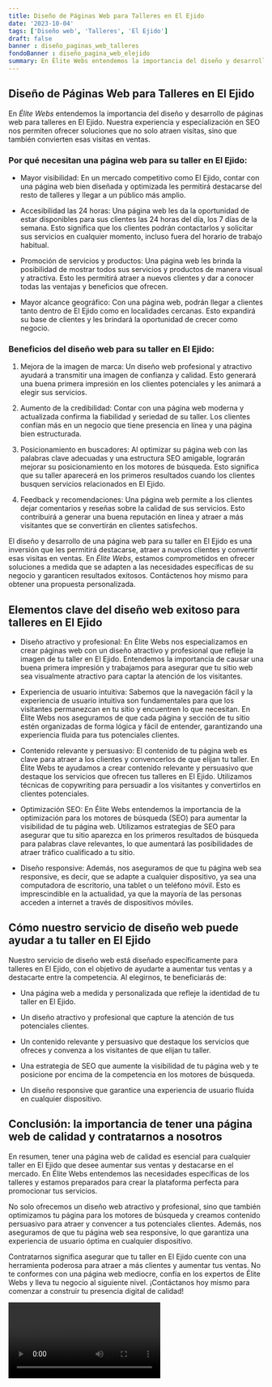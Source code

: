 ```yaml
---
title: Diseño de Páginas Web para Talleres en El Ejido
date: '2023-10-04'
tags: ['Diseño web', 'Talleres', 'El Ejido']
draft: false
banner : diseño_paginas_web_talleres
fondoBanner : diseño_pagina_web_elejido
summary: En Élite Webs entendemos la importancia del diseño y desarrollo de páginas web para talleres en El Ejido. Nuestra experiencia y especialización en SEO nos permiten ofrecer soluciones que no solo atraen visitas, sino que también convierten esas visitas en ventas. 
---
```


## Diseño de Páginas Web para Talleres en El Ejido

En *Élite Webs* entendemos la importancia del diseño y desarrollo de páginas web para talleres en El Ejido. Nuestra experiencia y especialización en SEO nos permiten ofrecer soluciones que no solo atraen visitas, sino que también convierten esas visitas en ventas. 

### Por qué necesitan una página web para su taller en El Ejido:

- Mayor visibilidad: En un mercado competitivo como El Ejido, contar con una página web bien diseñada y optimizada les permitirá destacarse del resto de talleres y llegar a un público más amplio.

- Accesibilidad las 24 horas: Una página web les da la oportunidad de estar disponibles para sus clientes las 24 horas del día, los 7 días de la semana. Esto significa que los clientes podrán contactarlos y solicitar sus servicios en cualquier momento, incluso fuera del horario de trabajo habitual.

- Promoción de servicios y productos: Una página web les brinda la posibilidad de mostrar todos sus servicios y productos de manera visual y atractiva. Esto les permitirá atraer a nuevos clientes y dar a conocer todas las ventajas y beneficios que ofrecen.

- Mayor alcance geográfico: Con una página web, podrán llegar a clientes tanto dentro de El Ejido como en localidades cercanas. Esto expandirá su base de clientes y les brindará la oportunidad de crecer como negocio.

### Beneficios del diseño web para su taller en El Ejido:

1. Mejora de la imagen de marca: Un diseño web profesional y atractivo ayudará a transmitir una imagen de confianza y calidad. Esto generará una buena primera impresión en los clientes potenciales y les animará a elegir sus servicios.

2. Aumento de la credibilidad: Contar con una página web moderna y actualizada confirma la fiabilidad y seriedad de su taller. Los clientes confían más en un negocio que tiene presencia en línea y una página bien estructurada.

3. Posicionamiento en buscadores: Al optimizar su página web con las palabras clave adecuadas y una estructura SEO amigable, lograrán mejorar su posicionamiento en los motores de búsqueda. Esto significa que su taller aparecerá en los primeros resultados cuando los clientes busquen servicios relacionados en El Ejido.

4.  Feedback y recomendaciones: Una página web permite a los clientes dejar comentarios y reseñas sobre la calidad de sus servicios. Esto contribuirá a generar una buena reputación en línea y atraer a más visitantes que se convertirán en clientes satisfechos.

El diseño y desarrollo de una página web para su taller en El Ejido es una inversión que les permitirá destacarse, atraer a nuevos clientes y convertir esas visitas en ventas. En *Élite Webs*, estamos comprometidos en ofrecer soluciones a medida que se adapten a las necesidades específicas de su negocio y garanticen resultados exitosos. Contáctenos hoy mismo para obtener una propuesta personalizada.

<GifSeo />

<Cta />

## Elementos clave del diseño web exitoso para talleres en El Ejido

- Diseño atractivo y profesional: En Élite Webs nos especializamos en crear páginas web con un diseño atractivo y profesional que refleje la imagen de tu taller en El Ejido. Entendemos la importancia de causar una buena primera impresión y trabajamos para asegurar que tu sitio web sea visualmente atractivo para captar la atención de los visitantes.

- Experiencia de usuario intuitiva: Sabemos que la navegación fácil y la experiencia de usuario intuitiva son fundamentales para que los visitantes permanezcan en tu sitio y encuentren lo que necesitan. En Élite Webs nos aseguramos de que cada página y sección de tu sitio estén organizadas de forma lógica y fácil de entender, garantizando una experiencia fluida para tus potenciales clientes.

- Contenido relevante y persuasivo: El contenido de tu página web es clave para atraer a los clientes y convencerlos de que elijan tu taller. En Élite Webs te ayudamos a crear contenido relevante y persuasivo que destaque los servicios que ofrecen tus talleres en El Ejido. Utilizamos técnicas de copywriting para persuadir a los visitantes y convertirlos en clientes potenciales.

- Optimización SEO: En Élite Webs entendemos la importancia de la optimización para los motores de búsqueda (SEO) para aumentar la visibilidad de tu página web. Utilizamos estrategias de SEO para asegurar que tu sitio aparezca en los primeros resultados de búsqueda para palabras clave relevantes, lo que aumentará las posibilidades de atraer tráfico cualificado a tu sitio.

- Diseño responsive: Además, nos aseguramos de que tu página web sea responsive, es decir, que se adapte a cualquier dispositivo, ya sea una computadora de escritorio, una tablet o un teléfono móvil. Esto es imprescindible en la actualidad, ya que la mayoría de las personas acceden a internet a través de dispositivos móviles.

## Cómo nuestro servicio de diseño web puede ayudar a tu taller en El Ejido

Nuestro servicio de diseño web está diseñado específicamente para talleres en El Ejido, con el objetivo de ayudarte a aumentar tus ventas y a destacarte entre la competencia. Al elegirnos, te beneficiarás de:

- Una página web a medida y personalizada que refleje la identidad de tu taller en El Ejido.

- Un diseño atractivo y profesional que capture la atención de tus potenciales clientes.

- Un contenido relevante y persuasivo que destaque los servicios que ofreces y convenza a los visitantes de que elijan tu taller.

- Una estrategia de SEO que aumente la visibilidad de tu página web y te posicione por encima de la competencia en los motores de búsqueda.

- Un diseño responsive que garantice una experiencia de usuario fluida en cualquier dispositivo.

## Conclusión: la importancia de tener una página web de calidad y contratarnos a nosotros

En resumen, tener una página web de calidad es esencial para cualquier taller en El Ejido que desee aumentar sus ventas y destacarse en el mercado. En Élite Webs entendemos las necesidades específicas de los talleres y estamos preparados para crear la plataforma perfecta para promocionar tus servicios.

No solo ofrecemos un diseño web atractivo y profesional, sino que también optimizamos tu página para los motores de búsqueda y creamos contenido persuasivo para atraer y convencer a tus potenciales clientes. Además, nos aseguramos de que tu página web sea responsive, lo que garantiza una experiencia de usuario óptima en cualquier dispositivo.

Contratarnos significa asegurar que tu taller en El Ejido cuente con una herramienta poderosa para atraer a más clientes y aumentar tus ventas. No te conformes con una página web mediocre, confía en los expertos de Élite Webs y lleva tu negocio al siguiente nivel. ¡Contáctanos hoy mismo para comenzar a construir tu presencia digital de calidad!

<Video />

<CtaBot job='Talleres' city='El Ejido'/>

<Gmaps query='El Ejido+españa+maps' />